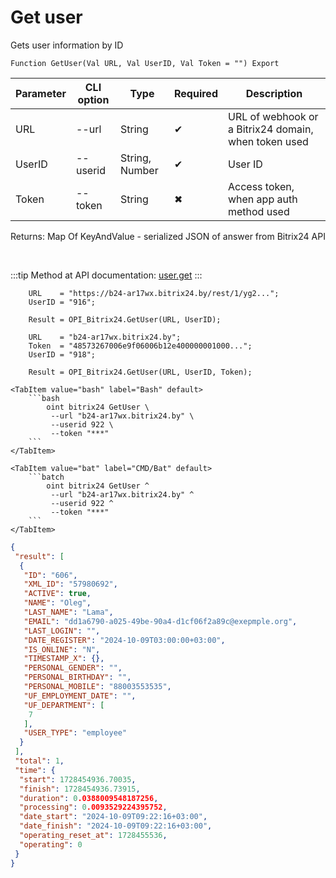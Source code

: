 ﻿---
sidebar_position: 2
---


# Get user
 Gets user information by ID



`Function GetUser(Val URL, Val UserID, Val Token = "") Export`

  | Parameter | CLI option | Type | Required | Description |
  |-|-|-|-|-|
  | URL | --url | String | &#x2714; | URL of webhook or a Bitrix24 domain, when token used |
  | UserID | --userid | String, Number | &#x2714; | User ID |
  | Token | --token | String | &#x2716; | Access token, when app auth method used |

  
  Returns:  Map Of KeyAndValue - serialized JSON of answer from Bitrix24 API

<br/>

:::tip
Method at API documentation: [user.get](https://dev.1c-bitrix.ru/rest_help/users/user_get.php)
:::
<br/>


```bsl title="1C:Enterprise/OneScript code example"
    URL    = "https://b24-ar17wx.bitrix24.by/rest/1/yg2...";
    UserID = "916";

    Result = OPI_Bitrix24.GetUser(URL, UserID);

    URL    = "b24-ar17wx.bitrix24.by";
    Token  = "48573267006e9f06006b12e400000001000...";
    UserID = "918";

    Result = OPI_Bitrix24.GetUser(URL, UserID, Token);
```
 

 <Tabs>
  
    <TabItem value="bash" label="Bash" default>
        ```bash
            oint bitrix24 GetUser \
             --url "b24-ar17wx.bitrix24.by" \
             --userid 922 \
             --token "***"
        ```
    </TabItem>
  
    <TabItem value="bat" label="CMD/Bat" default>
        ```batch
            oint bitrix24 GetUser ^
             --url "b24-ar17wx.bitrix24.by" ^
             --userid 922 ^
             --token "***"
        ```
    </TabItem>
</Tabs>


```json title="Result"
{
 "result": [
  {
   "ID": "606",
   "XML_ID": "57980692",
   "ACTIVE": true,
   "NAME": "Oleg",
   "LAST_NAME": "Lama",
   "EMAIL": "dd1a6790-a025-49be-90a4-d1cf06f2a89c@exepmple.org",
   "LAST_LOGIN": "",
   "DATE_REGISTER": "2024-10-09T03:00:00+03:00",
   "IS_ONLINE": "N",
   "TIMESTAMP_X": {},
   "PERSONAL_GENDER": "",
   "PERSONAL_BIRTHDAY": "",
   "PERSONAL_MOBILE": "88003553535",
   "UF_EMPLOYMENT_DATE": "",
   "UF_DEPARTMENT": [
    7
   ],
   "USER_TYPE": "employee"
  }
 ],
 "total": 1,
 "time": {
  "start": 1728454936.70035,
  "finish": 1728454936.73915,
  "duration": 0.0388009548187256,
  "processing": 0.0093529224395752,
  "date_start": "2024-10-09T09:22:16+03:00",
  "date_finish": "2024-10-09T09:22:16+03:00",
  "operating_reset_at": 1728455536,
  "operating": 0
 }
}
```
